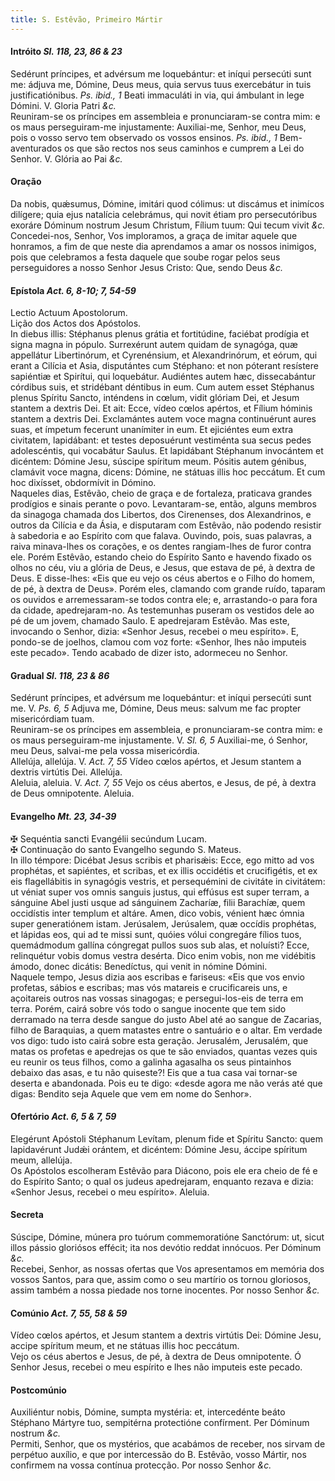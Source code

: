 ```yaml
---
title: S. Estêvão, Primeiro Mártir
---
```



<h4 class="text-center">Intróito <em>Sl. 118, 23, 86 & 23</em></h4>
<div class="container-fluid">
<div class="row">
<div class="col-6 dropcaps text-justify">
Sedérunt príncipes, et advérsum me loquebántur: et iníqui persecúti sunt me: ádjuva me, Dómine, Deus meus, quia servus tuus exercebátur in tuis justificatiónibus. <em>Ps. ibid., 1</em> Beati immaculáti in via, qui ámbulant in lege Dómini.
V. Gloria Patri <em>&c.</em>
</div>
<div class="col-6 dropcaps text-justify">
Reuniram-se os príncipes em assembleia e pronunciaram-se contra mim: e os maus perseguiram-me injustamente: Auxiliai-me, Senhor, meu Deus, pois o vosso servo tem observado os vossos ensinos. <em>Ps. ibid., 1</em> Bem-aventurados os que são rectos nos seus caminhos e cumprem a Lei do Senhor.
V. Glória ao Pai <em>&c.</em>
</div>
</div>
</div>

<h4 class="text-center">Oração</h4>
<div class="container-fluid">
<div class="row">
<div class="col-6 dropcaps text-justify">
Da nobis, quǽsumus, Dómine, imitári quod cólimus: ut discámus et inimícos dilígere; quia ejus natalícia celebrámus, qui novit étiam pro persecutóribus exoráre Dóminum nostrum Jesum Christum, Fílium tuum: Qui tecum vivit <em>&c.</em>
</div>
<div class="col-6 dropcaps text-justify">
Concedei-nos, Senhor, Vos imploramos, a graça de imitar aquele que honramos, a fim de que neste dia aprendamos a amar os nossos inimigos, pois que celebramos a festa daquele que soube rogar pelos seus perseguidores a nosso Senhor Jesus Cristo: Que, sendo Deus <em>&c.</em>
</div>
</div>
</div>

<h4 class="text-center">Epístola <em>Act. 6, 8-10; 7, 54-59</em></h4>
<div class="container-fluid">
<div class="row">
<div class="col-6 text-justify">
Lectio Actuum Apostolorum.
</div>
<div class="col-6 text-justify">
Lição dos Actos dos Apóstolos.
</div>
<div class="col-6 dropcaps text-justify">
In diebus illis: Stéphanus plenus grátia et fortitúdine, faciébat prodígia et signa magna in pópulo. Surrexérunt autem quidam de synagóga, quæ appellátur Libertinórum, et Cyrenénsium, et Alexandrinórum, et eórum, qui erant a Cilícia et Asia, disputántes cum Stéphano: et non póterant resístere sapiéntiæ et Spirítui, qui loquebátur. Audiéntes autem hæc, dissecabántur córdibus suis, et stridébant déntibus in eum. Cum autem esset Stéphanus plenus Spíritu Sancto, inténdens in cœlum, vidit glóriam Dei, et Jesum stantem a dextris Dei. Et ait: Ecce, vídeo cœlos apértos, et Fílium hóminis stantem a dextris Dei. Exclamántes autem voce magna continuérunt aures suas, et ímpetum fecerunt unanímiter in eum. Et ejiciéntes eum extra civitatem, lapidábant: et testes deposuérunt vestiménta sua secus pedes adolescéntis, qui vocabátur Saulus. Et lapidábant Stéphanum invocántem et dicéntem: Dómine Jesu, súscipe spíritum meum. Pósitis autem génibus, clamávit voce magna, dicens: Dómine, ne státuas illis hoc peccátum. Et cum hoc dixísset, obdormívit in Dómino.
</div>
<div class="col-6 dropcaps text-justify">
Naqueles dias, Estêvão, cheio de graça e de fortaleza, praticava grandes prodígios e sinais perante o povo. Levantaram-se, então, alguns membros da sinagoga chamada dos Libertos, dos Cirenenses, dos Alexandrinos, e outros da Cilícia e da Ásia, e disputaram com Estêvão, não podendo resistir à sabedoria e ao Espírito com que falava. Ouvindo, pois, suas palavras, a raiva minava-lhes os corações, e os dentes rangiam-lhes de furor contra ele. Porém Estêvão, estando cheio do Espírito Santo e havendo fixado os olhos no céu, viu a glória de Deus, e Jesus, que estava de pé, à dextra de Deus. E disse-lhes: «Eis que eu vejo os céus abertos e o Filho do homem, de pé, à dextra de Deus». Porém eles, clamando com grande ruído, taparam os ouvidos e arremessaram-se todos contra ele; e, arrastando-o para fora da cidade, apedrejaram-no. As testemunhas puseram os vestidos dele ao pé de um jovem, chamado Saulo. E apedrejaram Estêvão. Mas este, invocando o Senhor, dizia: «Senhor Jesus, recebei o meu espírito». E, pondo-se de joelhos, clamou com voz forte: «Senhor, lhes não imputeis este pecado». Tendo acabado de dizer isto, adormeceu no Senhor.
</div>
</div>
</div>

<h4 class="text-center">Gradual <em>Sl. 118, 23 & 86</em></h4>
<div class="container-fluid">
<div class="row">
<div class="col-6 dropcaps text-justify">
Sedérunt príncipes, et advérsum me loquebántur: et iníqui persecúti sunt me. V. <em>Ps. 6, 5</em> Adjuva me, Dómine, Deus meus: salvum me fac propter misericórdiam tuam.
</div>
<div class="col-6 dropcaps text-justify">
Reuniram-se os príncipes em assembleia, e pronunciaram-se contra mim: e os maus perseguiram-me injustamente. V. <em>Sl. 6, 5</em> Auxiliai-me, ó Senhor, meu Deus, salvai-me pela vossa misericórdia.
</div>
<div class="col-6 text-justify">
Allelúja, allelúja. V. <em>Act. 7, 55</em> Vídeo cœlos apértos, et Jesum stantem a dextris virtútis Dei. Allelúja.
</div>
<div class="col-6 text-justify">
Aleluia, aleluia. V. <em>Act. 7, 55</em> Vejo os céus abertos, e Jesus, de pé, à dextra de Deus omnipotente. Aleluia.
</div>
</div>
</div>

<h4 class="text-center">Evangelho <em>Mt. 23, 34-39</em></h4>
<div class="container-fluid">
<div class="row">
<div class="col-6 text-justify">
<span class="text-danger">&#10016;</span> Sequéntia sancti Evangélii secúndum Lucam.
</div>
<div class="col-6 text-justify">
<span class="text-danger">&#10016;</span> Continuação do santo Evangelho segundo S. Mateus.
</div>
<div class="col-6 dropcaps text-justify">
In illo témpore: Dicébat Jesus scribis et pharisǽis: Ecce, ego mitto ad vos prophétas, et sapiéntes, et scribas, et ex illis occidétis et crucifigétis, et ex eis flagellábitis in synagógis vestris, et persequémini de civitáte in civitátem: ut véniat super vos omnis sanguis justus, qui effúsus est super terram, a sánguine Abel justi usque ad sánguinem Zacharíæ, filii Barachíæ, quem occidístis inter templum et altáre. Amen, dico vobis, vénient hæc ómnia super generatiónem istam. Jerúsalem, Jerúsalem, quæ occídis prophétas, et lápidas eos, qui ad te missi sunt, quóies vólui congregáre fílios tuos, quemádmodum gallína cóngregat pullos suos sub alas, et noluísti? Ecce, relinquétur vobis domus vestra desérta. Dico enim vobis, non me vidébitis ámodo, donec dicátis: Benedíctus, qui venit in nómine Dómini.
</div>
<div class="col-6 dropcaps text-justify">
Naquele tempo, Jesus dizia aos escribas e fariseus: «Eis que vos envio profetas, sábios e escribas; mas vós matareis e crucificareis uns, e açoitareis outros nas vossas sinagogas; e persegui-los-eis de terra em terra. Porém, cairá sobre vós todo o sangue inocente que tem sido derramado na terra desde sangue do justo Abel até ao sangue de Zacarias, filho de Baraquias, a quem matastes entre o santuário e o altar. Em verdade vos digo: tudo isto cairá sobre esta geração. Jerusalém, Jerusalém, que matas os profetas e apedrejas os que te são enviados, quantas vezes quis eu reunir os teus filhos, como a galinha agasalha os seus pintainhos debaixo das asas, e tu não quiseste?! Eis que a tua casa vai tornar-se deserta e abandonada. Pois eu te digo: «desde agora me não verás até que digas: Bendito seja Aquele que vem em nome do Senhor».
</div>
</div>
</div>

<h4 class="text-center">Ofertório <em>Act. 6, 5 & 7, 59</em></h4>
<div class="container-fluid">
<div class="row">
<div class="col-6 dropcaps text-justify">
Elegérunt Apóstoli Stéphanum Levítam, plenum fide et Spíritu Sancto: quem lapidavérunt Judǽi orántem, et dicéntem: Dómine Jesu, áccipe spíritum meum, allelúja.
</div>
<div class="col-6 dropcaps text-justify">
Os Apóstolos escolheram Estêvão para Diácono, pois ele era cheio de fé e do Espírito Santo; o qual os judeus apedrejaram, enquanto rezava e dizia: «Senhor Jesus, recebei o meu espírito». Aleluia.
</div>
</div>
</div>

<h4 class="text-center">Secreta</h4>
<div class="container-fluid">
<div class="row">
<div class="col-6 dropcaps text-justify">
Súscipe, Dómine, múnera pro tuórum commemoratióne Sanctórum: ut, sicut illos pássio gloriósos effécit; ita nos devótio reddat innócuos. Per Dóminum <em>&c.</em>
</div>
<div class="col-6 dropcaps text-justify">
Recebei, Senhor, as nossas ofertas que Vos apresentamos em memória dos vossos Santos, para que, assim como o seu martírio os tornou gloriosos, assim também a nossa piedade nos torne inocentes. Por nosso Senhor <em>&c.</em>
</div>
</div>
</div>

<h4 class="text-center">Comúnio <em>Act. 7, 55, 58 & 59</em></h4>
<div class="container-fluid">
<div class="row">
<div class="col-6 dropcaps text-justify">
Vídeo cœlos apértos, et Jesum stantem a dextris virtútis Dei: Dómine Jesu, accipe spíritum meum, et ne státuas illis hoc peccátum.
</div>
<div class="col-6 dropcaps text-justify">
Vejo os céus abertos e Jesus, de pé, à dextra de Deus omnipotente. Ó Senhor Jesus, recebei o meu espírito e lhes não imputeis este pecado.
</div>
</div>
</div>

<h4 class="text-center">Postcomúnio</h4>
<div class="container-fluid">
<div class="row">
<div class="col-6 dropcaps text-justify">
Auxiliéntur nobis, Dómine, sumpta mystéria: et, intercedénte beáto Stéphano Mártyre tuo, sempitérna protectióne confírment. Per Dóminum nostrum <em>&c.</em>
</div>
<div class="col-6 dropcaps text-justify">
Permiti, Senhor, que os mystérios, que acabámos de receber, nos sirvam de perpétuo auxílio, e que por intercessão do B. Estêvão, vosso Mártir, nos confirmem na vossa contínua protecção. Por nosso Senhor <em>&c.</em>
</div>
</div>
</div>
